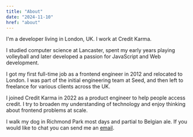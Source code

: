 ```yaml
---
title: "About"
date: "2024-11-10"
href: "about"
---
```


I'm a developer living in London, UK. I work at Credit Karma.

I studied computer science at Lancaster, spent my early years playing volleyball and later developed a passion for JavaScript and Web development.

I got my first full-time job as a frontend engineer in 2012 and relocated to London. I was part of the initial engineering team at Seed, and then left to freelance for various clients across the UK.

I joined Credit Karma in 2022 as a product engineer to help people access credit. I try to broaden my understanding of technology and enjoy thinking about frontend problems at scale.

I walk my dog in Richmond Park most days and partial to Belgian ale. If you would like to chat you can send me an [email](https://).

